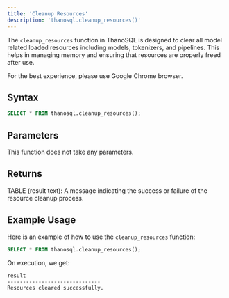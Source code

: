 ```yaml
---
title: 'Cleanup Resources' 
description: 'thanosql.cleanup_resources()'
---
```



The `cleanup_resources` function in ThanoSQL is designed to clear all model related loaded resources including models, tokenizers, and pipelines. This helps in managing memory and ensuring that resources are properly freed after use.

<Warning>
  For the best experience, please use Google Chrome browser.
</Warning>

## Syntax 

```sql
SELECT * FROM thanosql.cleanup_resources();
```

## Parameters
This function does not take any parameters.

## Returns
TABLE (result text): A message indicating the success or failure of the resource cleanup process.

## Example Usage
Here is an example of how to use the `cleanup_resources` function:
```sql
SELECT * FROM thanosql.cleanup_resources();
```
On execution, we get:
```
result
------------------------------
Resources cleared successfully.
```